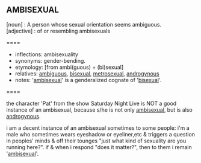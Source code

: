 == AMBISEXUAL == 
; [noun] : A person whose sexual orientation seems ambiguous. 
; [adjective] : of or resembling ambisexuals
====
*inflections: ambisexuality
*synonyms: gender-bending.
*etymology: [from ambi(guous) + (bi)sexual] 
*relatives: [[ambiguous]], [[bisexual]], [[metrosexual]], [[androgynous]]
*notes: '[[ambisexual]]' is a genderalized cognate of '[[bisexual]]'.
====


<p> the character 'Pat' from the show Saturday Night Live is NOT a good instance of an ambisexual, because s/he is not only [[ambisexual]], but is also [[androgynous]].

<p> i am a decent instance of an ambisexual sometimes to some people: i'm a male who sometimes wears eyeshadow or eyeliner,etc & triggers a question in peoples' minds & off their tounges "just what kind of sexuality are you running here?". if & when i respond "does it matter?", then to them i remain '[[ambisexual]]'.